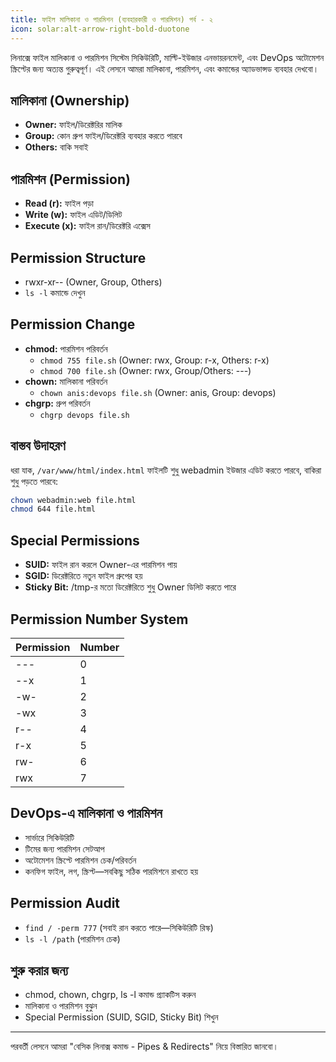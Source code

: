 ```yaml
---
title: ফাইল মালিকানা ও পারমিশন (ব্যবহারকারী ও পারমিশন) পর্ব - ২
icon: solar:alt-arrow-right-bold-duotone
---
```


লিনাক্সে ফাইল মালিকানা ও পারমিশন সিস্টেম সিকিউরিটি, মাল্টি-ইউজার এনভায়রনমেন্ট, এবং DevOps অটোমেশন স্ক্রিপ্টের জন্য অত্যন্ত গুরুত্বপূর্ণ। এই লেসনে আমরা মালিকানা, পারমিশন, এবং কমান্ডের অ্যাডভান্সড ব্যবহার দেখবো।

## মালিকানা (Ownership)

- **Owner:** ফাইল/ডিরেক্টরির মালিক
- **Group:** কোন গ্রুপ ফাইল/ডিরেক্টরি ব্যবহার করতে পারবে
- **Others:** বাকি সবাই

## পারমিশন (Permission)

- **Read (r):** ফাইল পড়া
- **Write (w):** ফাইল এডিট/ডিলিট
- **Execute (x):** ফাইল রান/ডিরেক্টরি এক্সেস

## Permission Structure

- rwxr-xr-- (Owner, Group, Others)
- `ls -l` কমান্ডে দেখুন

## Permission Change

- **chmod:** পারমিশন পরিবর্তন
  - `chmod 755 file.sh` (Owner: rwx, Group: r-x, Others: r-x)
  - `chmod 700 file.sh` (Owner: rwx, Group/Others: ---)
- **chown:** মালিকানা পরিবর্তন
  - `chown anis:devops file.sh` (Owner: anis, Group: devops)
- **chgrp:** গ্রুপ পরিবর্তন
  - `chgrp devops file.sh`

## বাস্তব উদাহরণ

ধরা যাক, `/var/www/html/index.html` ফাইলটি শুধু webadmin ইউজার এডিট করতে পারবে, বাকিরা শুধু পড়তে পারবে:
```bash
chown webadmin:web file.html
chmod 644 file.html
```

## Special Permissions

- **SUID:** ফাইল রান করলে Owner-এর পারমিশন পায়
- **SGID:** ডিরেক্টরিতে নতুন ফাইল গ্রুপের হয়
- **Sticky Bit:** /tmp-র মতো ডিরেক্টরিতে শুধু Owner ডিলিট করতে পারে

## Permission Number System

| Permission | Number |
|------------|--------|
| ---        | 0      |
| --x        | 1      |
| -w-        | 2      |
| -wx        | 3      |
| r--        | 4      |
| r-x        | 5      |
| rw-        | 6      |
| rwx        | 7      |

## DevOps-এ মালিকানা ও পারমিশন

- সার্ভারে সিকিউরিটি
- টিমের জন্য পারমিশন সেটআপ
- অটোমেশন স্ক্রিপ্টে পারমিশন চেক/পরিবর্তন
- কনফিগ ফাইল, লগ, স্ক্রিপ্ট—সবকিছু সঠিক পারমিশনে রাখতে হয়

## Permission Audit

- `find / -perm 777` (সবাই রান করতে পারে—সিকিউরিটি রিস্ক)
- `ls -l /path` (পারমিশন চেক)

## শুরু করার জন্য

- chmod, chown, chgrp, ls -l কমান্ড প্র্যাকটিস করুন
- মালিকানা ও পারমিশন বুঝুন
- Special Permission (SUID, SGID, Sticky Bit) শিখুন

---

পরবর্তী লেসনে আমরা "বেসিক লিনাক্স কমান্ড - Pipes & Redirects" নিয়ে বিস্তারিত জানবো।

